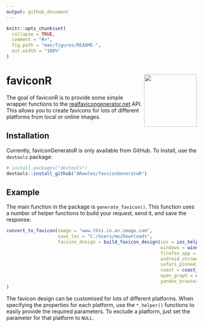 ```yaml
---
output: github_document
---
```


<!-- README.md is generated from README.Rmd. Please edit that file -->

```r
knitr::opts_chunk$set(
  collapse = TRUE,
  comment = "#>",
  fig.path = "man/figures/README-",
  out.width = "100%"
)
```

# faviconR <a href='http://faviconr.arawles.co.uk'><img src='man/figures/logo.png' align="right" height="139" /></a>

<!-- badges: start -->
<!-- badges: end -->

The goal of faviconR is to provide some simple wrapper functions to the [realfavicongenerator.net](https://www.realfavicongenerator.net) API. This allows you to create favicons for lots of different platforms from local or online images.

## Installation

Currently, faviconGeneratoR is only available from GitHub. To install, use the `devtools` package:

``` r
# install.packages("devtools")
devtools::install_github("ARawles/faviconGeneratoR")
```
## Example

The main function in the package is `generate_favicon()`. This function uses a number of helper functions to build your request, send it, and save the response:

```r
convert_to_favicon(image = "www.this.in.an.image.com",
                   save_loc = "C:/Users/me/Downloads",
                   favicon_design = build_favicon_design(ios = ios_helper(),
                                                         windows = windows_helper(),
                                                         firefox_app = firefox_app_helper(),
                                                         android_chrome = android_chrome_helper(),
                                                         safari_pinned_tab = safari_pinned_tab_helper(),
                                                         coast = coast_helper(),
                                                         open_graph = open_graph_helper(),
                                                         yandex_browser = yandex_browser_helper())
)

```

The favicon design can be customised for lots of different platforms. When specifying the properties for each platform, use the `*_helper()` functions to easily provide the required parameters. To exclude a platform, just set the parameter for that platform to `NULL`.
